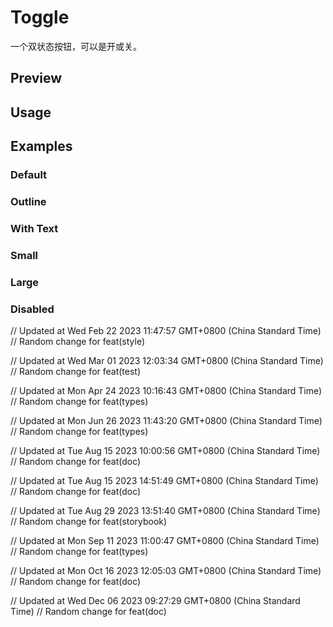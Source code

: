 

<Meta of={ToggleStories} />

<RadixPrimitiveDocsButton name='toggle' />

# Toggle

一个双状态按钮，可以是开或关。

## Preview

<Canvas of={ToggleStories.Default} />

<Controls />

## Usage



<Source code={importCode} language='ts' dark />
<Source code={usageCode} language='tsx' dark />

## Examples

### Default

<Canvas of={ToggleStories.Default} />

### Outline

<Canvas of={ToggleStories.Outline} />

### With Text

<Canvas of={ToggleStories.WithText} />

### Small

<Canvas of={ToggleStories.Small} />

### Large

<Canvas of={ToggleStories.Large} />

### Disabled

<Canvas of={ToggleStories.Disabled} />

// Updated at Wed Feb 22 2023 11:47:57 GMT+0800 (China Standard Time)
// Random change for feat(style)

// Updated at Wed Mar 01 2023 12:03:34 GMT+0800 (China Standard Time)
// Random change for feat(test)

// Updated at Mon Apr 24 2023 10:16:43 GMT+0800 (China Standard Time)
// Random change for feat(types)

// Updated at Mon Jun 26 2023 11:43:20 GMT+0800 (China Standard Time)
// Random change for feat(types)

// Updated at Tue Aug 15 2023 10:00:56 GMT+0800 (China Standard Time)
// Random change for feat(doc)

// Updated at Tue Aug 15 2023 14:51:49 GMT+0800 (China Standard Time)
// Random change for feat(doc)

// Updated at Tue Aug 29 2023 13:51:40 GMT+0800 (China Standard Time)
// Random change for feat(storybook)

// Updated at Mon Sep 11 2023 11:00:47 GMT+0800 (China Standard Time)
// Random change for feat(types)

// Updated at Mon Oct 16 2023 12:05:03 GMT+0800 (China Standard Time)
// Random change for feat(doc)

// Updated at Wed Dec 06 2023 09:27:29 GMT+0800 (China Standard Time)
// Random change for feat(doc)
